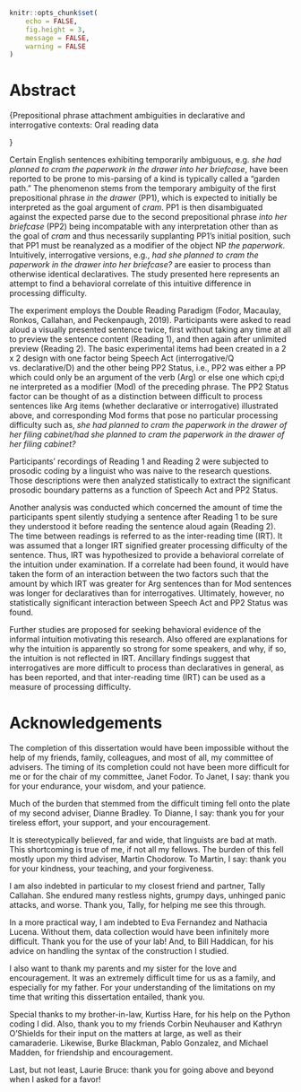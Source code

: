 ```r
knitr::opts_chunk$set(
	echo = FALSE,
	fig.height = 3,
	message = FALSE,
	warning = FALSE
)
```

\raggedright
# Abstract {-}

{\hugesize Prepositional phrase attachment ambiguities in declarative and interrogative contexts: Oral reading data\par}

Certain English sentences exhibiting temporarily ambiguous, e.g. *she had planned to cram the paperwork in the drawer into her briefcase*, have been reported to be prone to mis-parsing of a kind is typically called a “garden path.” The phenomenon stems from the temporary ambiguity of the first prepositional phrase *in the drawer* (PP1), which is expected to initially be interpreted as the goal argument of *cram*. PP1 is then disambiguated against the expected parse due to the second prepositional phrase *into her briefcase* (PP2) being incompatable with any interpretation other than as the goal of *cram* and thus necessarily supplanting PP1's initial position, such that PP1 must be reanalyzed as a modifier of the object NP *the paperwork*. Intuitively, interrogative versions, e.g., *had she planned to cram the paperwork in the drawer into her briefcase?* are easier to process than otherwise identical declaratives.  The study presented here represents an attempt to find a behavioral correlate of this intuitive difference in processing difficulty. 

The experiment employs the Double Reading Paradigm (Fodor, Macaulay, Ronkos, Callahan, and Peckenpaugh, 2019). Participants were asked to read aloud a visually presented sentence twice, first without taking any time at all to preview the sentence content (Reading 1), and then again after unlimited preview (Reading 2). The basic experimental items had been created in a 2 x 2 design with one factor being Speech Act (interrogative/Q vs. declarative/D) and the other being PP2 Status, i.e., PP2 was either a PP which could only be an argument of the verb (Arg) or else one which cpi;d ne interpreted as a modifier (Mod) of the preceding phrase. The PP2 Status factor can be thought of as a distinction between difficult to process sentences like  Arg items (whether declarative or interrogative) illustrated above, and corresponding Mod forms that pose no particular processing difficulty such as, *she had planned to cram the paperwork in the drawer of her filing cabinet/had she planned to cram the paperwork in the drawer of her filing cabinet?*

Participants' recordings of Reading 1 and Reading 2 were subjected to prosodic coding by a linguist who was naive to the research questions. Those descriptions were then analyzed statistically to extract the significant prosodic boundary patterns as a function of Speech Act and PP2 Status.

Another analysis was conducted which concerned the amount of time the participants spent silently studying a sentence after Reading 1 to be sure they understood it before reading the sentence aloud again (Reading 2). The time between readings is referred to as the inter-reading time (IRT). It was assumed that a longer IRT signified greater processing difficulty of the sentence. Thus, IRT was hypothesized to provide a behavioral correlate of the intuition under examination. If a correlate had been found, it would have taken the form of an interaction between the two factors such that the amount by which IRT was greater for Arg sentences than for Mod sentences was longer for declaratives than for interrogatives. Ultimately, however, no statistically significant interaction between Speech Act and PP2 Status was found.

Further studies are proposed for seeking behavioral evidence of the informal intuition motivating this research. Also offered are explanations for why the intuition is apparently so strong for some speakers, and why, if so, the intuition is not reflected in IRT. Ancillary findings suggest that interrogatives are more difficult to process than declaratives in general, as has been reported, and that inter-reading time (IRT) can be used as a measure of processing difficulty.


# Acknowledgements {-}

The completion of this dissertation would have been impossible without the help of my friends, family, colleagues, and most of all, my committee of advisers. The timing of its completion could not have been more difficult for me or for the chair of my committee, Janet Fodor. To Janet, I say: thank you for your endurance, your wisdom, and your patience. 

Much of the burden that stemmed from the difficult timing fell onto the plate of my second adviser, Dianne Bradley. To Dianne, I say: thank you for your tireless effort, your support, and your encouragement.
	
It is stereotypically believed, far and wide, that linguists are bad at math. This shortcoming is true of me, if not all my fellows. The burden of this fell mostly upon my third adviser, Martin Chodorow. To Martin, I say: thank you for your kindness, your teaching, and your forgiveness.

I am also indebted in particular to my closest friend and partner, Tally Callahan. She endured many restless nights, grumpy days, unhinged panic attacks, and worse. Thank you, Tally, for helping me see this through.

In a more practical way, I am indebted to Eva Fernandez and Nathacia Lucena. Without them, data collection would have been infinitely more difficult. Thank you for the use of your lab! And, to Bill Haddican, for his advice on handling the syntax of the construction I studied.

I also want to thank my parents and my sister for the love and encouragement. It was an extremely difficult time for us as a family, and especially for my father. For your understanding of the limitations on my time that writing this dissertation entailed, thank you. 

Special thanks to my brother-in-law, Kurtiss Hare, for his help on the Python coding I did. Also, thank you to my friends Corbin Neuhauser and Kathryn O’Shields for their input on the matters at large, as well as their camaraderie. Likewise, Burke Blackman, Pablo Gonzalez, and Michael Madden, for friendship and encouragement. 

Last, but not least, Laurie Bruce: thank you for going above and beyond when I asked for a favor!

\pagebreak